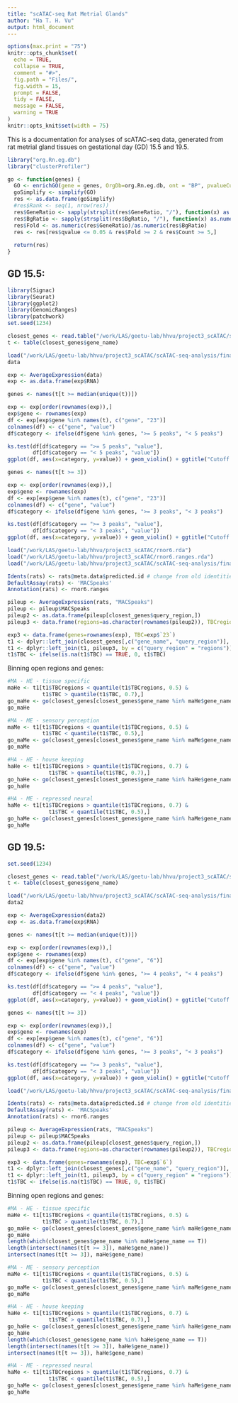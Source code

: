 ```yaml
---
title: "scATAC-seq Rat Metrial Glands"
author: "Ha T. H. Vu"
output: html_document
---
```

  
```r
options(max.print = "75")
knitr::opts_chunk$set(
  echo = TRUE,
  collapse = TRUE,
  comment = "#>",
  fig.path = "Files/",
  fig.width = 15,
  prompt = FALSE,
  tidy = FALSE,
  message = FALSE,
  warning = TRUE
)
knitr::opts_knit$set(width = 75)
```

This is a documentation for analyses of scATAC-seq data, generated from rat metrial gland tissues on gestational day (GD) 15.5 and 19.5. <br>

```r
library("org.Rn.eg.db")
library("clusterProfiler")

go <- function(genes) {
  GO <- enrichGO(gene = genes, OrgDb=org.Rn.eg.db, ont = "BP", pvalueCutoff = 0.05, qvalueCutoff = 0.05, maxGSSize=500, readable = T, keyType = "ENSEMBL")
  goSimplify <- simplify(GO)
  res <- as.data.frame(goSimplify)
  #res$Rank <- seq(1, nrow(res))
  res$GeneRatio <- sapply(strsplit(res$GeneRatio, "/"), function(x) as.numeric(x[1])/as.numeric(x[2]))
  res$BgRatio <- sapply(strsplit(res$BgRatio, "/"), function(x) as.numeric(x[1])/as.numeric(x[2]))
  res$Fold <- as.numeric(res$GeneRatio)/as.numeric(res$BgRatio)
  res <- res[res$qvalue <= 0.05 & res$Fold >= 2 & res$Count >= 5,]
  
  return(res)
}
```

## GD 15.5:
```r
library(Signac)
library(Seurat)
library(ggplot2)
library(GenomicRanges)
library(patchwork)
set.seed(1234)

closest_genes <- read.table("/work/LAS/geetu-lab/hhvu/project3_scATAC/scATAC-seq-analysis/finalWorkflow/4_RNAintegration/2_MACS2Peaks/annotation_scRNAseq/gd15.5-tbc-toGenes.txt", sep = "\t")
t <- table(closest_genes$gene_name)

load("/work/LAS/geetu-lab/hhvu/project3_scATAC/scATAC-seq-analysis/finalWorkflow/4_RNAintegration/scRNA-seqFiles/gd15.5_res0.8.rda")
data

exp <- AverageExpression(data)
exp <- as.data.frame(exp$RNA)

genes <- names(t[t >= median(unique(t))])

exp <- exp[order(rownames(exp)),]
exp$gene <- rownames(exp)
df <- exp[exp$gene %in% names(t), c("gene", "23")]
colnames(df) <- c("gene", "value")
df$category <- ifelse(df$gene %in% genes, ">= 5 peaks", "< 5 peaks")

ks.test(df[df$category == ">= 5 peaks", "value"],
        df[df$category == "< 5 peaks", "value"])
ggplot(df, aes(x=category, y=value)) + geom_violin() + ggtitle("Cutoff = 5")
```

```r
genes <- names(t[t >= 3])

exp <- exp[order(rownames(exp)),]
exp$gene <- rownames(exp)
df <- exp[exp$gene %in% names(t), c("gene", "23")]
colnames(df) <- c("gene", "value")
df$category <- ifelse(df$gene %in% genes, ">= 3 peaks", "< 3 peaks")

ks.test(df[df$category == ">= 3 peaks", "value"],
        df[df$category == "< 3 peaks", "value"])
ggplot(df, aes(x=category, y=value)) + geom_violin() + ggtitle("Cutoff = 3")
```

```r
load("/work/LAS/geetu-lab/hhvu/project3_scATAC/rnor6.rda")
load("/work/LAS/geetu-lab/hhvu/project3_scATAC/rnor6.ranges.rda")
load("/work/LAS/geetu-lab/hhvu/project3_scATAC/scATAC-seq-analysis/finalWorkflow/4_RNAintegration/2_MACS2Peaks/annotation_scRNAseq/gd15.5-ATACwithRNAlables.rda")

Idents(rats) <- rats@meta.data$predicted.id # change from old identities to those predicted by scRNA-seq
DefaultAssay(rats) <- 'MACSpeaks'
Annotation(rats) <- rnor6.ranges

pileup <- AverageExpression(rats, "MACSpeaks")
pileup <- pileup$MACSpeaks
pileup2 <- as.data.frame(pileup[closest_genes$query_region,])
pileup3 <- data.frame(regions=as.character(rownames(pileup2)), TBCregions=as.numeric(pileup2$`Invasive trophoblast cells`))

exp3 <- data.frame(genes=rownames(exp), TBC=exp$`23`)
t1 <- dplyr::left_join(closest_genes[,c("gene_name", "query_region")], exp3, by = c("gene_name" = "genes"))
t1 <- dplyr::left_join(t1, pileup3, by = c("query_region" = "regions"))
t1$TBC <- ifelse(is.na(t1$TBC) == TRUE, 0, t1$TBC)
```

Binning open regions and genes:
```r
#MA - HE - tissue specific
maHe <- t1[t1$TBCregions < quantile(t1$TBCregions, 0.5) &
           t1$TBC > quantile(t1$TBC, 0.7),]
go_maHe <- go(closest_genes[closest_genes$gene_name %in% maHe$gene_name, "ensembl_gene_id"])
go_maHe
```

```r
#MA - ME - sensory perception
maMe <- t1[t1$TBCregions < quantile(t1$TBCregions, 0.5) &
           t1$TBC < quantile(t1$TBC, 0.5),]
go_maMe <- go(closest_genes[closest_genes$gene_name %in% maMe$gene_name, "ensembl_gene_id"])
go_maMe
```

```r
#HA - HE - house keeping
haHe <- t1[t1$TBCregions > quantile(t1$TBCregions, 0.7) &
             t1$TBC > quantile(t1$TBC, 0.7),]
go_haHe <- go(closest_genes[closest_genes$gene_name %in% haHe$gene_name, "ensembl_gene_id"])
go_haHe
```

```r
#HA - ME - repressed neural
haMe <- t1[t1$TBCregions > quantile(t1$TBCregions, 0.7) &
             t1$TBC < quantile(t1$TBC, 0.5),]
go_haMe <- go(closest_genes[closest_genes$gene_name %in% haMe$gene_name, "ensembl_gene_id"])
go_haMe
```


## GD 19.5:
```r
set.seed(1234)

closest_genes <- read.table("/work/LAS/geetu-lab/hhvu/project3_scATAC/scATAC-seq-analysis/finalWorkflow/4_RNAintegration/2_MACS2Peaks/annotation_scRNAseq/gd19.5-tbc-toGenes.txt", sep = "\t")
t <- table(closest_genes$gene_name)

load("/work/LAS/geetu-lab/hhvu/project3_scATAC/scATAC-seq-analysis/finalWorkflow/4_RNAintegration/scRNA-seqFiles/gd19.5-4-5-6-7_res0.8.rda")
data2

exp <- AverageExpression(data2)
exp <- as.data.frame(exp$RNA)

genes <- names(t[t >= median(unique(t))])

exp <- exp[order(rownames(exp)),]
exp$gene <- rownames(exp)
df <- exp[exp$gene %in% names(t), c("gene", "6")]
colnames(df) <- c("gene", "value")
df$category <- ifelse(df$gene %in% genes, ">= 4 peaks", "< 4 peaks")

ks.test(df[df$category == ">= 4 peaks", "value"],
        df[df$category == "< 4 peaks", "value"])
ggplot(df, aes(x=category, y=value)) + geom_violin() + ggtitle("Cutoff = 4")
```

```r
genes <- names(t[t >= 3])

exp <- exp[order(rownames(exp)),]
exp$gene <- rownames(exp)
df <- exp[exp$gene %in% names(t), c("gene", "6")]
colnames(df) <- c("gene", "value")
df$category <- ifelse(df$gene %in% genes, ">= 3 peaks", "< 3 peaks")

ks.test(df[df$category == ">= 3 peaks", "value"],
        df[df$category == "< 3 peaks", "value"])
ggplot(df, aes(x=category, y=value)) + geom_violin() + ggtitle("Cutoff = 3")
```

```r
load("/work/LAS/geetu-lab/hhvu/project3_scATAC/scATAC-seq-analysis/finalWorkflow/4_RNAintegration/2_MACS2Peaks/annotation_scRNAseq/gd19.5-ATACwithRNAlables.rda")

Idents(rats) <- rats@meta.data$predicted.id # change from old identities to those predicted by scRNA-seq
DefaultAssay(rats) <- 'MACSpeaks'
Annotation(rats) <- rnor6.ranges

pileup <- AverageExpression(rats, "MACSpeaks")
pileup <- pileup$MACSpeaks
pileup2 <- as.data.frame(pileup[closest_genes$query_region,])
pileup3 <- data.frame(regions=as.character(rownames(pileup2)), TBCregions=as.numeric(pileup2$`Invasive trophoblast cells`))

exp3 <- data.frame(genes=rownames(exp), TBC=exp$`6`)
t1 <- dplyr::left_join(closest_genes[,c("gene_name", "query_region")], exp3, by = c("gene_name" = "genes"))
t1 <- dplyr::left_join(t1, pileup3, by = c("query_region" = "regions"))
t1$TBC <- ifelse(is.na(t1$TBC) == TRUE, 0, t1$TBC)
```

Binning open regions and genes:
```r
#MA - HE - tissue specific
maHe <- t1[t1$TBCregions < quantile(t1$TBCregions, 0.5) &
           t1$TBC > quantile(t1$TBC, 0.7),]
go_maHe <- go(closest_genes[closest_genes$gene_name %in% maHe$gene_name, "ensembl_gene_id"])
go_maHe
length(which(closest_genes$gene_name %in% maHe$gene_name == T))
length(intersect(names(t[t >= 3]), maHe$gene_name))
intersect(names(t[t >= 3]), maHe$gene_name)
```

```r
#MA - ME - sensory perception
maMe <- t1[t1$TBCregions < quantile(t1$TBCregions, 0.5) &
           t1$TBC < quantile(t1$TBC, 0.5),]
go_maMe <- go(closest_genes[closest_genes$gene_name %in% maMe$gene_name, "ensembl_gene_id"])
go_maMe
```

```r
#HA - HE - house keeping
haHe <- t1[t1$TBCregions > quantile(t1$TBCregions, 0.7) &
             t1$TBC > quantile(t1$TBC, 0.7),]
go_haHe <- go(closest_genes[closest_genes$gene_name %in% haHe$gene_name, "ensembl_gene_id"])
go_haHe
length(which(closest_genes$gene_name %in% haHe$gene_name == T))
length(intersect(names(t[t >= 3]), haHe$gene_name))
intersect(names(t[t >= 3]), haHe$gene_name)
```


```r
#HA - ME - repressed neural
haMe <- t1[t1$TBCregions > quantile(t1$TBCregions, 0.7) &
             t1$TBC < quantile(t1$TBC, 0.5),]
go_haMe <- go(closest_genes[closest_genes$gene_name %in% haMe$gene_name, "ensembl_gene_id"])
go_haMe
```

